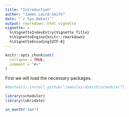 ```yaml
---
title: "Introduction"
author: "James Laird-Smith"
date: "`r Sys.Date()`"
output: rmarkdown::html_vignette
vignette: >
  %\VignetteIndexEntry{Vignette Title}
  %\VignetteEngine{knitr::rmarkdown}
  %\VignetteEncoding{UTF-8}
---
```


```r
knitr::opts_chunk$set(
  collapse = TRUE,
  comment = "#>"
)
```

First we will load the necessary packages.

```r
#devtools::install_github("jameslairdsmith/scheduler")
```


```r
library(scheduler)
library(lubridate)
```

```r
in_month("Jan")
```

